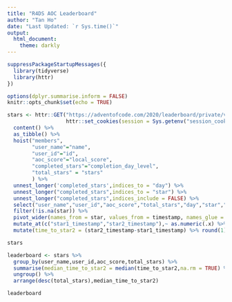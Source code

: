 ```yaml
---
title: "R4DS AOC Leaderboard"
author: "Tan Ho"
date: "Last Updated: `r Sys.time()`"
output: 
  html_document:
    theme: darkly
---
```


```r
suppressPackageStartupMessages({
  library(tidyverse)
  library(httr)
})

options(dplyr.summarise.inform = FALSE)
knitr::opts_chunk$set(echo = TRUE)
```

```r
stars <- httr::GET("https://adventofcode.com/2020/leaderboard/private/view/1032765.json",
                   httr::set_cookies(session = Sys.getenv("session_cookie"))) %>% 
  content() %>% 
  as_tibble() %>% 
  hoist("members",
        "user_name"="name",
        "user_id"="id",
        "aoc_score"="local_score",
        "completed_stars"="completion_day_level",
        "total_stars" = "stars"
        ) %>% 
  unnest_longer('completed_stars',indices_to = "day") %>% 
  unnest_longer("completed_stars",indices_to = "star") %>% 
  unnest_longer("completed_stars",indices_include = FALSE) %>% 
  select("user_name","user_id","aoc_score","total_stars","day","star","timestamp"="completed_stars") %>%
  filter(!is.na(star)) %>% 
  pivot_wider(names_from = star, values_from = timestamp, names_glue = "star{star}_timestamp") %>% 
  mutate_at(c("star1_timestamp","star2_timestamp"),~ as.numeric(.x) %>% lubridate::as_datetime()) %>% 
  mutate(time_to_star2 = (star2_timestamp-star1_timestamp) %>% round(1))

stars

leaderboard <- stars %>% 
  group_by(user_name,user_id,aoc_score,total_stars) %>% 
  summarise(median_time_to_star2 = median(time_to_star2,na.rm = TRUE) %>% round(1)) %>% 
  ungroup() %>% 
  arrange(desc(total_stars),median_time_to_star2)

leaderboard
```

